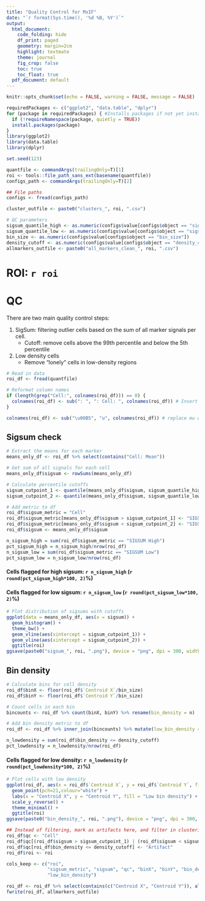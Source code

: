 ```yaml
---
title: "Quality Control for MxIF"
date: "`r format(Sys.time(), '%d %B, %Y')`"
output:
  html_document:
    code_folding: hide
    df_print: paged 
    geometry: margin=2cm
    highlight: textmate
    theme: journal
    fig_crop: false
    toc: true
    toc_float: true
  pdf_document: default
---
```

<style type="text/css">
.main-container {
  max-width: 1200px;
  margin-left: auto;
  margin-right: auto;
}
</style>


```r
knitr::opts_chunk$set(echo = FALSE, warning = FALSE, message = FALSE)

requiredPackages <- c("ggplot2", "data.table", "dplyr")
for (package in requiredPackages) { #Installs packages if not yet installed
  if (!requireNamespace(package, quietly = TRUE))
  install.packages(package)
}
library(ggplot2)
library(data.table)
library(dplyr)

set.seed(123)

quantfile <- commandArgs(trailingOnly=T)[1]
roi <- tools::file_path_sans_ext(basename(quantfile))
configs_path <- commandArgs(trailingOnly=T)[2]
```

```r
## File paths
configs <- fread(configs_path)

cluster_outfile <- paste0("clusters_", roi, ".csv")

# QC parameters
sigsum_quantile_high <- as.numeric(configs$value[configs$object == "sigsum_quantile_high"])
sigsum_quantile_low <- as.numeric(configs$value[configs$object == "sigsum_quantile_low"])
bin_size <- as.numeric(configs$value[configs$object == "bin_size"])
density_cutoff <- as.numeric(configs$value[configs$object == "density_cutoff"])
allmarkers_outfile <- paste0("all_markers_clean_", roi, ".csv")
```

# ROI: `r roi`

# QC 

There are two main quality control steps:

1. SigSum: filtering outlier cells based on the sum of all marker signals per cell.
    - Cutoff: remove cells above the 99th percentile and below the 5th percentile
    
1. Low density cells
    - Remove "lonely" cells in low-density regions

```r
# Read in data
roi_df <- fread(quantfile)

# Reformat column names
if (length(grep("Cell:", colnames(roi_df))) == 0) {
  colnames(roi_df) <- sub(": ", ": Cell: ", colnames(roi_df)) # Insert "Cell:" into the column names for the marker genes for Seurat
}

colnames(roi_df) <- sub("\u00B5", "u", colnames(roi_df)) # replace mu with u
```

## Sigsum check
```r
# Extract the means for each marker
means_only_df <- roi_df %>% select(contains("Cell: Mean"))

# Get sum of all signals for each cell
means_only_df$sigsum <- rowSums(means_only_df)

# Calculate percentile cutoffs
sigsum_cutpoint_1 <- quantile(means_only_df$sigsum, sigsum_quantile_high)
sigsum_cutpoint_2 <- quantile(means_only_df$sigsum, sigsum_quantile_low)

# Add metric to df
roi_df$sigsum_metric = "Cell"
roi_df$sigsum_metric[means_only_df$sigsum > sigsum_cutpoint_1] <- "SIGSUM High"
roi_df$sigsum_metric[means_only_df$sigsum < sigsum_cutpoint_2] <- "SIGSUM Low"
roi_df$sigsum <- means_only_df$sigsum

n_sigsum_high = sum(roi_df$sigsum_metric == "SIGSUM High")
pct_sigsum_high = n_sigsum_high/nrow(roi_df)
n_sigsum_low = sum(roi_df$sigsum_metric == "SIGSUM Low")
pct_sigsum_low = n_sigsum_low/nrow(roi_df)
```

#### Cells flagged for high sigsum: `r n_sigsum_high` (`r round(pct_sigsum_high*100, 2)`%)

#### Cells flagged for low sigsum: `r n_sigsum_low` (`r round(pct_sigsum_low*100, 2)`%)

```r
# Plot distribution of sigsums with cutoffs
ggplot(data = means_only_df, aes(x = sigsum)) +
  geom_histogram() +
  theme_bw() +
  geom_vline(aes(xintercept = sigsum_cutpoint_1)) +
  geom_vline(aes(xintercept = sigsum_cutpoint_2)) +
  ggtitle(roi)
ggsave(paste0("sigsum_", roi, ".png"), device = "png", dpi = 300, width = 6, height = 5, units = "in")
```


## Bin density
```r
# Calculate bins for cell density
roi_df$binX <- floor(roi_df$`Centroid X`/bin_size)
roi_df$binY <- floor(roi_df$`Centroid Y`/bin_size)

# Count cells in each bin
bincounts <- roi_df %>% count(binX, binY) %>% rename(bin_density = n)

# Add bin density metric to df
roi_df <- roi_df %>% inner_join(bincounts) %>% mutate(low_bin_density = bin_density <= density_cutoff)

n_lowdensity = sum(roi_df$bin_density <= density_cutoff)
pct_lowdensity = n_lowdensity/nrow(roi_df)
```

#### Cells flagged for low density: `r n_lowdensity` (`r round(pct_lowdensity*100, 2)`%)

```r
# Plot cells with low density
ggplot(roi_df, aes(x = roi_df$`Centroid X`, y = roi_df$`Centroid Y`, fill = roi_df$low_bin_density)) +
  geom_point(pch=21,colour="white") +
  labs(x = "Centroid X", y = "Centroid Y", fill = "Low bin density") +
  scale_y_reverse() +
  theme_minimal() +
  ggtitle(roi)
ggsave(paste0("bin_density_", roi, ".png"), device = "png", dpi = 300, width = 6, height = 5, units = "in")
```


```r
## Instead of filtering, mark as artifacts here, and filter in clustering script
roi_df$qc <- "Cell"
roi_df$qc[(roi_df$sigsum > sigsum_cutpoint_1) | (roi_df$sigsum < sigsum_cutpoint_2)] <- "Artifact"
roi_df$qc[roi_df$bin_density <= density_cutoff] <- "Artifact"
roi_df$roi <- roi

cols_keep <- c("roi", 
               "sigsum_metric", "sigsum", "qc", "binX", "binY", "bin_density", 
               "low_bin_density")

roi_df <- roi_df %>% select(contains(c("Centroid X", "Centroid Y")), all_of(cols_keep), contains("Cell:"))
fwrite(roi_df, allmarkers_outfile)
```

